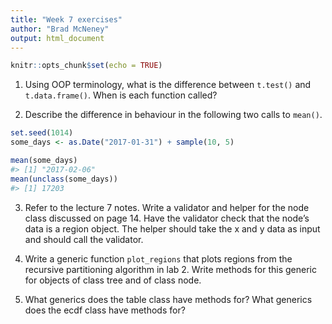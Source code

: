 ```yaml
---
title: "Week 7 exercises"
author: "Brad McNeney"
output: html_document
---
```


```r
knitr::opts_chunk$set(echo = TRUE)
```

1. Using OOP terminology, what is the difference 
between `t.test()` and `t.data.frame()`. When is each function called?


2. Describe the difference in behaviour in the following two calls to 
`mean()`. 

```r
set.seed(1014)
some_days <- as.Date("2017-01-31") + sample(10, 5)

mean(some_days)
#> [1] "2017-02-06"
mean(unclass(some_days))
#> [1] 17203
```

3. Refer to the lecture 7 notes. Write a validator
and helper for the node class discussed on page 14.
Have the validator check that the node's data is a
region object. The helper should take the x and y data
as input and should call the validator.


4. Write a generic function `plot_regions` that plots regions
from the recursive partitioning algorithm in lab 2. Write methods
for this generic for objects of class tree and of class node.

 
5. What generics does the table class have methods for?
What generics does the ecdf class have methods for?

